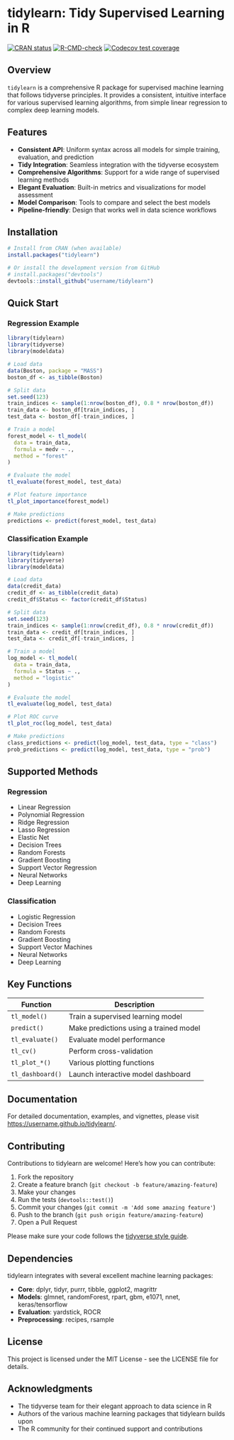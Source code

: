 # tidylearn: Tidy Supervised Learning in R

[![CRAN
status](https://www.r-pkg.org/badges/version/tidylearn)](https://CRAN.R-project.org/package=tidylearn)
[![R-CMD-check](https://github.com/username/tidylearn/workflows/R-CMD-check/badge.svg)](https://github.com/username/tidylearn/actions)
[![Codecov test coverage](https://codecov.io/gh/username/tidylearn/branch/main/graph/badge.svg)](https://app.codecov.io/gh/username/tidylearn?branch=main)

## Overview

`tidylearn` is a comprehensive R package for supervised machine learning that follows tidyverse principles. It provides a consistent, intuitive interface for various supervised learning algorithms, from simple linear regression to complex deep learning models.

## Features

- **Consistent API**: Uniform syntax across all models for simple training, evaluation, and prediction
- **Tidy Integration**: Seamless integration with the tidyverse ecosystem
- **Comprehensive Algorithms**: Support for a wide range of supervised learning methods
- **Elegant Evaluation**: Built-in metrics and visualizations for model assessment
- **Model Comparison**: Tools to compare and select the best models
- **Pipeline-friendly**: Design that works well in data science workflows

## Installation

```r
# Install from CRAN (when available)
install.packages("tidylearn")

# Or install the development version from GitHub
# install.packages("devtools")
devtools::install_github("username/tidylearn")
```

## Quick Start

### Regression Example

```r
library(tidylearn)
library(tidyverse)
library(modeldata)

# Load data
data(Boston, package = "MASS")
boston_df <- as_tibble(Boston)

# Split data
set.seed(123)
train_indices <- sample(1:nrow(boston_df), 0.8 * nrow(boston_df))
train_data <- boston_df[train_indices, ]
test_data <- boston_df[-train_indices, ]

# Train a model
forest_model <- tl_model(
  data = train_data,
  formula = medv ~ .,
  method = "forest"
)

# Evaluate the model
tl_evaluate(forest_model, test_data)

# Plot feature importance
tl_plot_importance(forest_model)

# Make predictions
predictions <- predict(forest_model, test_data)
```

### Classification Example

```r
library(tidylearn)
library(tidyverse)
library(modeldata)

# Load data
data(credit_data)
credit_df <- as_tibble(credit_data)
credit_df$Status <- factor(credit_df$Status)

# Split data
set.seed(123)
train_indices <- sample(1:nrow(credit_df), 0.8 * nrow(credit_df))
train_data <- credit_df[train_indices, ]
test_data <- credit_df[-train_indices, ]

# Train a model
log_model <- tl_model(
  data = train_data,
  formula = Status ~ .,
  method = "logistic"
)

# Evaluate the model
tl_evaluate(log_model, test_data)

# Plot ROC curve
tl_plot_roc(log_model, test_data)

# Make predictions
class_predictions <- predict(log_model, test_data, type = "class")
prob_predictions <- predict(log_model, test_data, type = "prob")
```

## Supported Methods

### Regression
- Linear Regression
- Polynomial Regression
- Ridge Regression
- Lasso Regression
- Elastic Net
- Decision Trees
- Random Forests
- Gradient Boosting
- Support Vector Regression
- Neural Networks
- Deep Learning

### Classification
- Logistic Regression
- Decision Trees
- Random Forests
- Gradient Boosting
- Support Vector Machines
- Neural Networks
- Deep Learning

## Key Functions

| Function | Description |
|----------|-------------|
| `tl_model()` | Train a supervised learning model |
| `predict()` | Make predictions using a trained model |
| `tl_evaluate()` | Evaluate model performance |
| `tl_cv()` | Perform cross-validation |
| `tl_plot_*()` | Various plotting functions |
| `tl_dashboard()` | Launch interactive model dashboard |

## Documentation

For detailed documentation, examples, and vignettes, please visit [https://username.github.io/tidylearn/](https://username.github.io/tidylearn/).

## Contributing

Contributions to tidylearn are welcome! Here's how you can contribute:

1. Fork the repository
2. Create a feature branch (`git checkout -b feature/amazing-feature`)
3. Make your changes
4. Run the tests (`devtools::test()`)
5. Commit your changes (`git commit -m 'Add some amazing feature'`)
6. Push to the branch (`git push origin feature/amazing-feature`)
7. Open a Pull Request

Please make sure your code follows the [tidyverse style guide](https://style.tidyverse.org/).

## Dependencies

tidylearn integrates with several excellent machine learning packages:

- **Core**: dplyr, tidyr, purrr, tibble, ggplot2, magrittr
- **Models**: glmnet, randomForest, rpart, gbm, e1071, nnet, keras/tensorflow
- **Evaluation**: yardstick, ROCR
- **Preprocessing**: recipes, rsample

## License

This project is licensed under the MIT License - see the LICENSE file for details.

## Acknowledgments

- The tidyverse team for their elegant approach to data science in R
- Authors of the various machine learning packages that tidylearn builds upon
- The R community for their continued support and contributions
